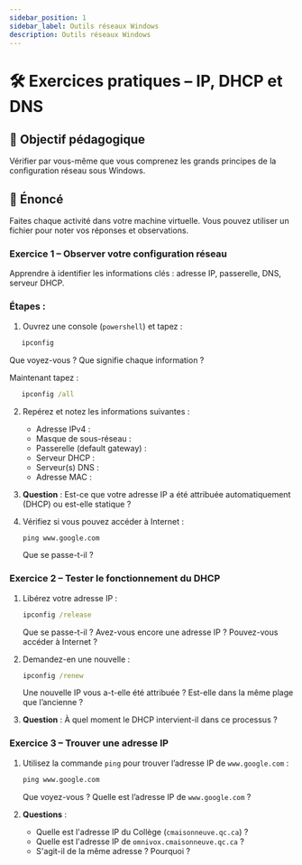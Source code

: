 ```yaml
---
sidebar_position: 1
sidebar_label: Outils réseaux Windows
description: Outils réseaux Windows
---
```


# 🛠️ Exercices pratiques – IP, DHCP et DNS

## 🎯 Objectif pédagogique

Vérifier par vous-même que vous comprenez les grands principes de la
configuration réseau sous Windows.

## 📜 Énoncé

Faites chaque activité dans votre machine virtuelle. Vous pouvez utiliser un
fichier pour noter vos réponses et observations.

### Exercice 1 – Observer votre configuration réseau

Apprendre à identifier les informations clés : adresse IP, passerelle, DNS,
serveur DHCP.

### Étapes :

1. Ouvrez une console (`powershell`) et tapez :

```cmd
   ipconfig
```
Que voyez-vous ? Que signifie chaque information ?

Maintenant tapez :

```cmd
   ipconfig /all
```

2. Repérez et notez les informations suivantes :

   * Adresse IPv4 :
   * Masque de sous-réseau :
   * Passerelle (default gateway) :
   * Serveur DHCP :
   * Serveur(s) DNS :
   * Adresse MAC :

3. **Question** : Est-ce que votre adresse IP a été attribuée automatiquement
   (DHCP) ou est-elle statique ?

4. Vérifiez si vous pouvez accéder à Internet :

   ```cmd
   ping www.google.com
   ```

   Que se passe-t-il ?

### Exercice 2 – Tester le fonctionnement du DHCP


1. Libérez votre adresse IP :

   ```cmd
   ipconfig /release
   ```

   Que se passe-t-il ? Avez-vous encore une adresse IP ? Pouvez-vous accéder à
   Internet ?

2. Demandez-en une nouvelle :

   ```cmd
   ipconfig /renew
   ```

   Une nouvelle IP vous a-t-elle été attribuée ? Est-elle dans la même plage que l’ancienne ?

3. **Question** : À quel moment le DHCP intervient-il dans ce processus ?

### Exercice 3 – Trouver une adresse IP

1. Utilisez la commande `ping` pour trouver l’adresse IP de `www.google.com` :

   ```cmd
   ping www.google.com
   ```

   Que voyez-vous ? Quelle est l’adresse IP de `www.google.com` ?

2. **Questions** : 
    - Quelle est l'adresse IP du Collège (`cmaisonneuve.qc.ca`) ?
    - Quelle est l'adresse IP de `omnivox.cmaisonneuve.qc.ca` ?
    - S'agit-il de la même adresse ? Pourquoi ?
